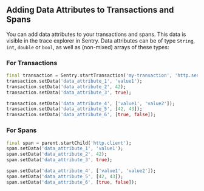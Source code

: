 ## Adding Data Attributes to Transactions and Spans

You can add data attributes to your transactions and spans. This data is visible in the trace explorer in Sentry. Data attributes can be of type `String`, `int`, `double` or `bool`, as well as (non-mixed) arrays of these types:

### For Transactions

```dart
final transaction = Sentry.startTransaction('my-transaction', 'http.server');
transaction.setData('data_attribute_1', 'value1');
transaction.setData('data_attribute_2', 42);
transaction.setData('data_attribute_3', true);

transaction.setData('data_attribute_4', ['value1', 'value2']);
transaction.setData('data_attribute_5', [42, 43]);
transaction.setData('data_attribute_6', [true, false]);
```

### For Spans

```dart
final span = parent.startChild('http.client');
span.setData('data_attribute_1', 'value1');
span.setData('data_attribute_2', 42);
span.setData('data_attribute_3', true);

span.setData('data_attribute_4', ['value1', 'value2']);
span.setData('data_attribute_5', [42, 43]);
span.setData('data_attribute_6', [true, false]);
```
